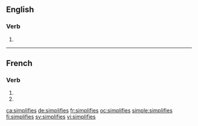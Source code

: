 {{also|simplifiés}}
==English==

===Verb===
{{head|en|verb form}}

# {{en-third-person singular of|simplify}}

----

==French==

===Verb===
{{fr-verb-form}}

# {{inflection of|simplifier||2|s|pres|ind|lang=fr}}
# {{inflection of|simplifier||2|s|pres|sub|lang=fr}}

[[ca:simplifies]]
[[de:simplifies]]
[[fr:simplifies]]
[[oc:simplifies]]
[[simple:simplifies]]
[[fi:simplifies]]
[[sv:simplifies]]
[[vi:simplifies]]